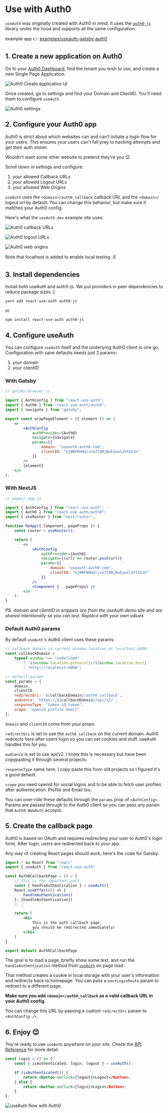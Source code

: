 # Use with Auth0

`useAuth` was originally created with Auth0 in mind. It uses the [`auth0-js`](https://github.com/auth0/auth0.js) library under the hood and supports all the same configuration.

example app 👉 [examples/useauth-gatsby-auth0](https://github.com/Swizec/useAuth/tree/master/examples/useauth-gatsby-auth0)

## 1. Create a new application on Auth0

Go to your [Auth0 Dashboard](manage.auth0.com/dashboard), find the tenant you wish to use, and create a new Single Page Application.

![Auth0 Create application UI](./images/auth0-application.png)

Once created, go to settings and find your Domain and ClientID. You'll need them to configure `useAuth`.

![Auth0 settings](./images/auth0-settings.png)

## 2. Configure your Auth0 app

Auth0 is strict about which websites can and can't initiate a login flow for your users. This ensures your users can't fall prey to hacking attempts and get their auth stolen.

Wouldn't want some other website to pretend they're you 😉

Scroll down in settings and configure:

1. your allowed Callback URLs
2. your allowed Logout URLs
3. your allowed Web Origins

`useAuth` uses the `<domain>/auth0_callback` callback URL and the `<domain>/` logout url by default. You can change this behavior, but make sure it matches your Auth0 config.

Here's what the `useAuth.dev` example site uses:

![Auth0 callback URLs](./images/auth0-callback-url.png)

![Auth0 logout URLs](./images/auth0-logout-url.png)

![Auth0 web origins](./images/auth0-web-origins.png)

Note that localhost is added to enable local testing. ✌️

## 3. Install dependencies

Install both useAuth and auth0-js. We put providers in peer dependencies to reduce package sizes :)

```
yarn add react-use-auth auth0-js
```

or

```
npm install react-use-auth auth0-js
```

## 4. Configure useAuth

You can configure `useAuth` itself and the underlying Auth0 client in one go. Configuration with sane defaults needs just 2 params:

1. your domain
2. your clientID

### With Gatsby

```jsx
// gatsby-browser.js

import { AuthConfig } from "react-use-auth";
import { Auth0 } from "react-use-auth/auth0";
import { navigate } from "gatsby";

export const wrapPageElement = ({ element }) => (
    <>
        <AuthConfig
            authProvider={Auth0}
            navigate={navigate}
            params={{
                domain: "useauth.auth0.com",
                clientID: "GjWNFNOHqlino7lQNjBwEywalaYtbIzh"
            }}
        />
        {element}
    </>
);
```

### With NextJS

```jsx
// pages/_app.js

import { AuthConfig } from "react-use-auth";
import { Auth0 } from "react-use-auth/auth0";
import { useRouter } from "next/router";

function MyApp({ Component, pageProps }) {
    const router = useRouter();

    return (
        <>
            <AuthConfig
                authProvider={Auth0}
                navigate={(url) => router.push(url)}
                params={{
                    domain: "useauth.auth0.com",
                    clientID: "GjWNFNOHqlino7lQNjBwEywalaYtbIzh"
                }}
            />
            <Component {...pageProps} />
        </>
    );
}
```

_PS: domain and clientID in snippets are from the useAuth demo site and are shared intentionally so you can test. Replace with your own values_

### Default Auth0 params

By default `useAuth`'s Auth0 client uses these params:

```jsx
// callback domain is current window.location or localhost:8000
const callbackDomain =
    typeof window !== "undefined"
        ? `${window.location.protocol}//${window.location.host}`
        : "http://localhost:8000";

// default params
const params = {
    domain,
    clientID,
    redirectUri: `${callbackDomain}/auth0_callback`,
    audience: `https://${callbackDomain}/api/v2/`,
    responseType: "token id_token",
    scope: "openid profile email"
};
```

`domain` and `clientID` come from your props.

`redirectUri` is set to use the `auth0_callback` on the current domain. Auth0 redirects here after users login so you can set cookies and stuff. useAuth handles this for you.

`audience` is set to use api/v2. I know this is necessary but have been copypasting it through several projects.

`responseType` same here. I copy paste this from old projects so I figured it's a good default.

`scope` you need openid for social logins and to be able to fetch user profiles after authentication. Profile and Email too.

You can over-ride these defaults through the `params` prop of `<AuthConfig>`. Params are passed through to the Auth0 client so you can pass any param that `Auth0.WebAuth` accepts.

## 5. Create the callback page

Auth0 is based on OAuth and requires redirecting your user to Auth0's login form. After login, users are redirected back to your app.

Any way of creating React pages should work, here's the code for Gatsby:

```jsx
import * as React from "react"
import { useAuth } from "react-use-auth"

const Auth0CallbackPage = () = {
    // this is the important part
    const { handleAuthentication } = useAuth()
    React.useEffect(() => {
        handleAuthentication()
    }, [handleAuthentication])
    // 👆

    return (
        <h1>
            This is the auth callback page,
            you should be redirected immediately!
        </h1>
    )
}

export default Auth0CallbackPage
```

The goal is to load a page, briefly show some text, and run the `handleAuthentication` method from [`useAuth`](https://useauth.dev) on page load.

That method creates a cookie in local storage with your user's information and redirects back to homepage. You can pass a `postLoginRoute` param to redirect to a different page.

**Make sure you add `<domain>/auth0_callback` as a valid callback URL in your Auth0 config.**

You can change this URL by passing a custom `redirectUri` param to `<AuthConfig />`.

## 6. Enjoy 😊

You're ready to use `useAuth` anywhere on your site. Check the [API Reference](/docs/api-reference) for more detail.

```jsx
const Login = () => {
    const { isAuthenticated, login, logout } = useAuth();

    if (isAuthenticated()) {
        return <button onClick={logout}>Logout</Button>;
    } else {
        return <button onClick={login}>Login</Button>;
    }
};
```

![useAuth flow with Auth0](/auth0-flow.gif)

